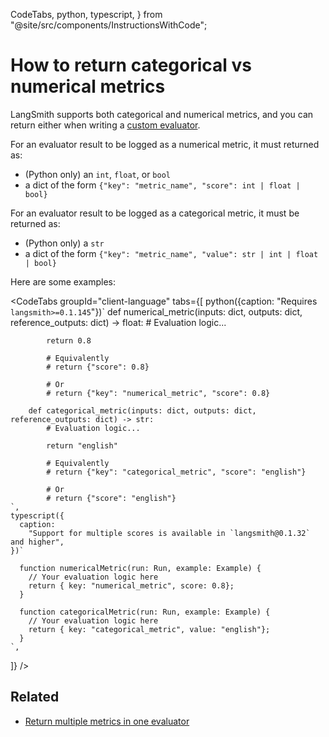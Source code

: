   CodeTabs,
  python,
  typescript,
} from "@site/src/components/InstructionsWithCode";

# How to return categorical vs numerical metrics

LangSmith supports both categorical and numerical metrics, and you can return either when writing a [custom evaluator](../../how_to_guides/evaluation/custom_evaluator).

For an evaluator result to be logged as a numerical metric, it must returned as:

- (Python only) an `int`, `float`, or `bool`
- a dict of the form `{"key": "metric_name", "score": int | float | bool}`

For an evaluator result to be logged as a categorical metric, it must be returned as:

- (Python only) a `str`
- a dict of the form `{"key": "metric_name", "value": str | int | float | bool}`

Here are some examples:

<CodeTabs
  groupId="client-language"
  tabs={[
    python({caption: "Requires `langsmith>=0.1.145`"})`
        def numerical_metric(inputs: dict, outputs: dict, reference_outputs: dict) -> float:
            # Evaluation logic...
            
            return 0.8
            
            # Equivalently
            # return {"score": 0.8}

            # Or
            # return {"key": "numerical_metric", "score": 0.8}

        def categorical_metric(inputs: dict, outputs: dict, reference_outputs: dict) -> str:
            # Evaluation logic...

            return "english"

            # Equivalently
            # return {"key": "categorical_metric", "score": "english"}

            # Or
            # return {"score": "english"}
    `,
    typescript({
      caption:
        "Support for multiple scores is available in `langsmith@0.1.32` and higher",
    })`

      function numericalMetric(run: Run, example: Example) {
        // Your evaluation logic here
        return { key: "numerical_metric", score: 0.8};
      }

      function categoricalMetric(run: Run, example: Example) {
        // Your evaluation logic here
        return { key: "categorical_metric", value: "english"};
      }
    `,

]}
/>

## Related

- [Return multiple metrics in one evaluator](../../how_to_guides/evaluation/multiple_scores)
